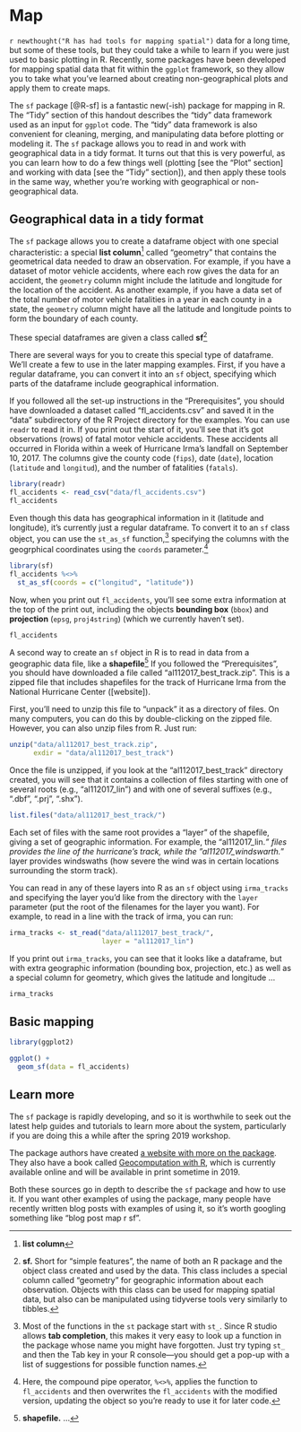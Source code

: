 # Map

`r newthought("R has had tools for mapping spatial")` data for a long time, but some of these
tools, but they could take a while to learn if you were just used to basic plotting
in R. Recently, some packages have been developed for mapping spatial data that fit within 
the `ggplot` framework, so they allow you to take what you've learned about creating non-geographical
plots and apply them to create maps. 

The `sf` package [@R-sf] is a fantastic new(-ish) package for mapping in R. The "Tidy" section
of this handout describes the "tidy" data framework used as an input for `ggplot` code. The
"tidy" data framework is also convenient for cleaning, merging, and manipulating data 
before plotting or modeling it. The `sf` package allows you to read in and work with geographical
data in a tidy format. It turns out that this is very powerful, as you can learn how to do a 
few things well (plotting [see the "Plot" section] and working with data [see the "Tidy" section]),
and then apply these tools in the same way, whether you're working with geographical or 
non-geographical data. 

## Geographical data in a tidy format

The `sf` package allows you to create a dataframe object with one special characteristic: a 
special **list column**^[**list column**] 
called "geometry" that contains the geometrical data needed to draw 
an observation. For example, if you have a dataset of motor vehicle accidents, where each 
row gives the data for an accident, the `geometry` column might include the latitude and
longitude for the location of the accident. As another example, if you have a data set of 
the total number of motor vehicle fatalities in a year in each county in a state, the 
`geometry` column might have all the latitude and longitude points to form the 
boundary of each county. 

These special dataframes are given a class called **sf**^[**sf.** Short for "simple features", 
the name of both an R package and the object class created and used by the data. This class
includes a special column called "geometry" for geographic information about each observation. 
Objects with this class can be used for mapping spatial data, but also can be manipulated
using tidyverse tools very similarly to tibbles.]

There are several ways for you to create this special type of dataframe. We'll create a few
to use in the later mapping examples. First, if you have a regular dataframe, you can 
convert it into an `sf` object, specifying which parts of the dataframe include geographical 
information.

If you followed all the set-up instructions in the "Prerequisites", you should have downloaded a 
dataset called "fl_accidents.csv" and saved it in the "data" subdirectory of the R Project directory
for the examples. You can use `readr` to read it in. If you print out the start of it, you'll see 
that it's got observations (rows) of fatal motor vehicle accidents. These accidents all occurred in 
Florida within a week of Hurricane Irma's landfall on September 10, 2017. The columns give
the county code (`fips`), date (`date`), location (`latitude` and `longitud`), and the number of
fatalities (`fatals`). 

```r
library(readr)
fl_accidents <- read_csv("data/fl_accidents.csv")
fl_accidents
```

Even though this data has geographical information in it (latitude and longitude), it's currently 
just a regular dataframe. To convert it to an `sf` class object, you can use the `st_as_sf` function,^[
Most of the functions in the `st` package start with `st_`. Since R studio allows **tab completion**, 
this makes it very easy to look up a function in the package whose name you might have forgotten. 
Just try typing `st_` and then the Tab key in your R console---you should get a pop-up with a list of
suggestions for possible function names.] 
specifying the columns with the geogrphical coordinates using the `coords` parameter.^[Here, the 
compound pipe operator, `%<>%`, applies the function to `fl_accidents` and then overwrites the 
`fl_accidents` with the modified version, updating the object so you're ready to use it for later
code.]

```r
library(sf)
fl_accidents %<>% 
  st_as_sf(coords = c("longitud", "latitude"))
```

Now, when you print out `fl_accidents`, you'll see some extra information at the top of the print
out, including the objects **bounding box** (`bbox`) and **projection** (`epsg`, `proj4string`)
(which we currently haven't set).

```r
fl_accidents
```

A second way to create an `sf` object in R is to read in data from a geographic data file, like
a **shapefile**^[**shapefile.** ...]
If you followed the "Prerequisites", you should have downloaded a file called 
"al112017_best_track.zip". This is a zipped file that includes shapefiles for the track of 
Hurricane Irma from the National Hurricane Center ([website]).

First, you'll need to unzip this file to "unpack" it as a directory of files. On many 
computers, you can do this by double-clicking on the zipped file. However, you can also 
unzip files from R. Just run: 

```r
unzip("data/al112017_best_track.zip", 
      exdir = "data/al112017_best_track")
```

Once the file is unzipped, if you look at the "al112017_best_track" directory created,
you will see that it contains a collection of files starting with one of several roots
(e.g., "al112017_lin") and with one of several suffixes (e.g., ".dbf", ".prj", ".shx"). 

```r
list.files("data/al112017_best_track/")
```

Each set of files with the same root provides a "layer" of the shapefile, giving a set
of geographic information. For example, the "al112017_lin.*" files provides the 
line of the hurricane's track, while the "al112017_windswarth.*" layer provides windswaths
(how severe the wind was in certain locations surrounding the storm track).

You can read in any of these layers into R as an `sf` object using `irma_tracks` and specifying
the layer you'd like from the directory with the `layer` parameter (put the root of the filenames
for the layer you want). For example, to read in a line with the track of irma, you can run:

```r
irma_tracks <- st_read("data/al112017_best_track/",
                       layer = "al112017_lin")
```

If you print out `irma_tracks`, you can see that it looks like a dataframe, but with extra
geographic information (bounding box, projection, etc.) as well as a special column for 
geometry, which gives the latitude and longitude ...

```r
irma_tracks
```




## Basic mapping

```r
library(ggplot2)

ggplot() + 
  geom_sf(data = fl_accidents)
```


## Learn more

The `sf` package is rapidly developing, and so it is worthwhile to seek out the latest 
help guides and tutorials to learn more about the system, particularly if you are doing 
this a while after the spring 2019 workshop. 

The package authors have created 
[a website with more on the package](https://cran.r-project.org/web/packages/sf/vignettes/sf1.html). 
They also have a book called [Geocomputation with R](https://geocompr.robinlovelace.net/), which
is currently available online and will be available in print sometime in 2019. 

Both these sources go in depth to describe the `sf` package and how to use it. If you want 
other examples of using the package, many people have recently written blog posts with examples
of using it, so it's worth googling something like "blog post map r sf". 